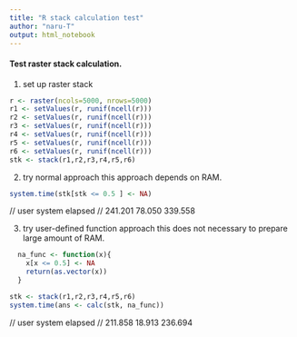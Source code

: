 ```yaml
---
title: "R stack calculation test"
author: "naru-T"
output: html_notebook
---
```


#### Test raster stack calculation. 

1. set up raster stack
```r
r <- raster(ncols=5000, nrows=5000)
r1 <- setValues(r, runif(ncell(r)))
r2 <- setValues(r, runif(ncell(r)))
r3 <- setValues(r, runif(ncell(r)))
r4 <- setValues(r, runif(ncell(r)))
r5 <- setValues(r, runif(ncell(r)))
r6 <- setValues(r, runif(ncell(r)))
stk <- stack(r1,r2,r3,r4,r5,r6)

```

2. try normal approach
this approach depends on RAM. 
```r
system.time(stk[stk <= 0.5 ] <- NA)
```
//   user  system elapsed 
// 241.201  78.050 339.558 


3. try user-defined function approach
this does not necessary to prepare large amount of RAM.
```r
  na_func <- function(x){
    x[x <= 0.5] <- NA
    return(as.vector(x))
  }

stk <- stack(r1,r2,r3,r4,r5,r6)
system.time(ans <- calc(stk, na_func))

```

//   user  system elapsed 
// 211.858  18.913 236.694 